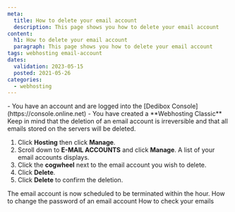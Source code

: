 ```yaml
---
meta:
  title: How to delete your email account
  description: This page shows you how to delete your email account 
content:
  h1: How to delete your email account
  paragraph: This page shows you how to delete your email account 
tags: webhosting email-account 
dates:
  validation: 2023-05-15
  posted: 2021-05-26
categories:
  - webhosting
---
```

<Macro id="webhosting-online" />

<Message type="requirement">
  - You have an account and are logged into the [Dedibox Console](https://console.online.net)
  - You have created a **Webhosting Classic**
</Message>

<Message type="important">
  Keep in mind that the deletion of an email account is irreversible and that all emails stored on the servers will be deleted.
</Message>


1. Click **Hosting** then click **Manage**.
2. Scroll down to **E-MAIL ACCOUNTS** and click **Manage**. A list of your email accounts displays.
3. Click the **cogwheel** next to the email account you wish to delete. 
4. Click **Delete**. 
    <Lightbox src="scaleway_delete_email_account.webp" alt="" />
5. Click **Delete** to confirm the deletion.
    <Lightbox src="scaleway_confirm_deletion.webp" alt="" />


<Message type="note">
  The email account is now scheduled to be terminated within the hour. 
</Message>
    
<Navigation title="See Also">
  <PreviousButton to="/dedibox-console/classic-hosting/how-to/change-email-account-password/">How to change the password of an email account</PreviousButton>
  <NextButton to="/dedibox-console/classic-hosting/how-to/check-emails/">How to check your emails</NextButton>
</Navigation> 
